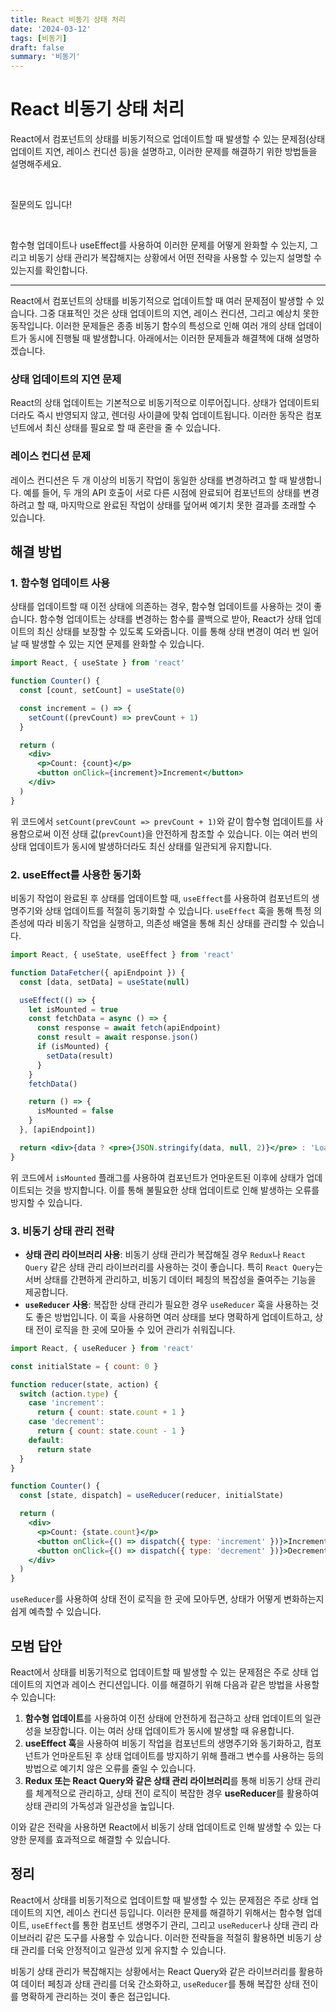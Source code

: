 ```yaml
---
title: React 비동기 상태 처리
date: '2024-03-12'
tags: [비동기]
draft: false
summary: '비동기'
---
```


# React 비동기 상태 처리

React에서 컴포넌트의 상태를 비동기적으로 업데이트할 때 발생할 수 있는 문제점(상태 업데이트 지연, 레이스 컨디션 등)을 설명하고, 이러한 문제를 해결하기 위한 방법들을 설명해주세요.

​

질문의도 입니다!

​

함수형 업데이트나 useEffect를 사용하여 이러한 문제를 어떻게 완화할 수 있는지, 그리고 비동기 상태 관리가 복잡해지는 상황에서 어떤 전략을 사용할 수 있는지 설명할 수 있는지를 확인합니다.

---

React에서 컴포넌트의 상태를 비동기적으로 업데이트할 때 여러 문제점이 발생할 수 있습니다. 그중 대표적인 것은 상태 업데이트의 지연, 레이스 컨디션, 그리고 예상치 못한 동작입니다. 이러한 문제들은 종종 비동기 함수의 특성으로 인해 여러 개의 상태 업데이트가 동시에 진행될 때 발생합니다. 아래에서는 이러한 문제들과 해결책에 대해 설명하겠습니다.

### 상태 업데이트의 지연 문제

React의 상태 업데이트는 기본적으로 비동기적으로 이루어집니다. 상태가 업데이트되더라도 즉시 반영되지 않고, 렌더링 사이클에 맞춰 업데이트됩니다. 이러한 동작은 컴포넌트에서 최신 상태를 필요로 할 때 혼란을 줄 수 있습니다.

### 레이스 컨디션 문제

레이스 컨디션은 두 개 이상의 비동기 작업이 동일한 상태를 변경하려고 할 때 발생합니다. 예를 들어, 두 개의 API 호출이 서로 다른 시점에 완료되어 컴포넌트의 상태를 변경하려고 할 때, 마지막으로 완료된 작업이 상태를 덮어써 예기치 못한 결과를 초래할 수 있습니다.

## 해결 방법

### 1. 함수형 업데이트 사용

상태를 업데이트할 때 이전 상태에 의존하는 경우, 함수형 업데이트를 사용하는 것이 좋습니다. 함수형 업데이트는 상태를 변경하는 함수를 콜백으로 받아, React가 상태 업데이트의 최신 상태를 보장할 수 있도록 도와줍니다. 이를 통해 상태 변경이 여러 번 일어날 때 발생할 수 있는 지연 문제를 완화할 수 있습니다.

```jsx
import React, { useState } from 'react'

function Counter() {
  const [count, setCount] = useState(0)

  const increment = () => {
    setCount((prevCount) => prevCount + 1)
  }

  return (
    <div>
      <p>Count: {count}</p>
      <button onClick={increment}>Increment</button>
    </div>
  )
}
```

위 코드에서 `setCount(prevCount => prevCount + 1)`와 같이 함수형 업데이트를 사용함으로써 이전 상태 값(`prevCount`)을 안전하게 참조할 수 있습니다. 이는 여러 번의 상태 업데이트가 동시에 발생하더라도 최신 상태를 일관되게 유지합니다.

### 2. useEffect를 사용한 동기화

비동기 작업이 완료된 후 상태를 업데이트할 때, `useEffect`를 사용하여 컴포넌트의 생명주기와 상태 업데이트를 적절히 동기화할 수 있습니다. `useEffect` 훅을 통해 특정 의존성에 따라 비동기 작업을 실행하고, 의존성 배열을 통해 최신 상태를 관리할 수 있습니다.

```jsx
import React, { useState, useEffect } from 'react'

function DataFetcher({ apiEndpoint }) {
  const [data, setData] = useState(null)

  useEffect(() => {
    let isMounted = true
    const fetchData = async () => {
      const response = await fetch(apiEndpoint)
      const result = await response.json()
      if (isMounted) {
        setData(result)
      }
    }
    fetchData()

    return () => {
      isMounted = false
    }
  }, [apiEndpoint])

  return <div>{data ? <pre>{JSON.stringify(data, null, 2)}</pre> : 'Loading...'}</div>
}
```

위 코드에서 `isMounted` 플래그를 사용하여 컴포넌트가 언마운트된 이후에 상태가 업데이트되는 것을 방지합니다. 이를 통해 불필요한 상태 업데이트로 인해 발생하는 오류를 방지할 수 있습니다.

### 3. 비동기 상태 관리 전략

- **상태 관리 라이브러리 사용**: 비동기 상태 관리가 복잡해질 경우 `Redux`나 `React Query` 같은 상태 관리 라이브러리를 사용하는 것이 좋습니다. 특히 `React Query`는 서버 상태를 간편하게 관리하고, 비동기 데이터 페칭의 복잡성을 줄여주는 기능을 제공합니다.
- **`useReducer` 사용**: 복잡한 상태 관리가 필요한 경우 `useReducer` 훅을 사용하는 것도 좋은 방법입니다. 이 훅을 사용하면 여러 상태를 보다 명확하게 업데이트하고, 상태 전이 로직을 한 곳에 모아둘 수 있어 관리가 쉬워집니다.

```jsx
import React, { useReducer } from 'react'

const initialState = { count: 0 }

function reducer(state, action) {
  switch (action.type) {
    case 'increment':
      return { count: state.count + 1 }
    case 'decrement':
      return { count: state.count - 1 }
    default:
      return state
  }
}

function Counter() {
  const [state, dispatch] = useReducer(reducer, initialState)

  return (
    <div>
      <p>Count: {state.count}</p>
      <button onClick={() => dispatch({ type: 'increment' })}>Increment</button>
      <button onClick={() => dispatch({ type: 'decrement' })}>Decrement</button>
    </div>
  )
}
```

`useReducer`를 사용하여 상태 전이 로직을 한 곳에 모아두면, 상태가 어떻게 변화하는지 쉽게 예측할 수 있습니다.

## 모범 답안

React에서 상태를 비동기적으로 업데이트할 때 발생할 수 있는 문제점은 주로 상태 업데이트의 지연과 레이스 컨디션입니다. 이를 해결하기 위해 다음과 같은 방법을 사용할 수 있습니다:

1. **함수형 업데이트**를 사용하여 이전 상태에 안전하게 접근하고 상태 업데이트의 일관성을 보장합니다. 이는 여러 상태 업데이트가 동시에 발생할 때 유용합니다.
2. **useEffect 훅**을 사용하여 비동기 작업을 컴포넌트의 생명주기와 동기화하고, 컴포넌트가 언마운트된 후 상태 업데이트를 방지하기 위해 플래그 변수를 사용하는 등의 방법으로 예기치 않은 오류를 줄일 수 있습니다.
3. **Redux 또는 React Query와 같은 상태 관리 라이브러리**를 통해 비동기 상태 관리를 체계적으로 관리하고, 상태 전이 로직이 복잡한 경우 **useReducer**를 활용하여 상태 관리의 가독성과 일관성을 높입니다.

이와 같은 전략을 사용하면 React에서 비동기 상태 업데이트로 인해 발생할 수 있는 다양한 문제를 효과적으로 해결할 수 있습니다.

## 정리

React에서 상태를 비동기적으로 업데이트할 때 발생할 수 있는 문제점은 주로 상태 업데이트의 지연, 레이스 컨디션 등입니다. 이러한 문제를 해결하기 위해서는 함수형 업데이트, `useEffect`를 통한 컴포넌트 생명주기 관리, 그리고 `useReducer`나 상태 관리 라이브러리 같은 도구를 사용할 수 있습니다. 이러한 전략들을 적절히 활용하면 비동기 상태 관리를 더욱 안정적이고 일관성 있게 유지할 수 있습니다.

비동기 상태 관리가 복잡해지는 상황에서는 React Query와 같은 라이브러리를 활용하여 데이터 페칭과 상태 관리를 더욱 간소화하고, `useReducer`를 통해 복잡한 상태 전이를 명확하게 관리하는 것이 좋은 접근입니다.
